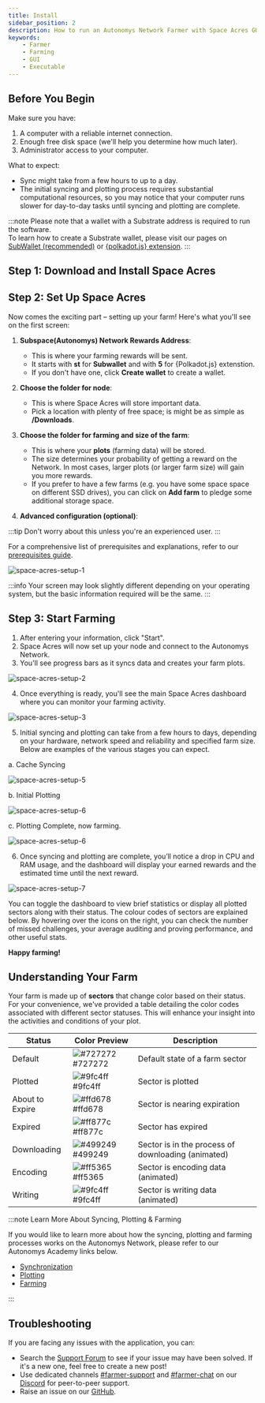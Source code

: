 ```yaml
---
title: Install
sidebar_position: 2
description: How to run an Autonomys Network Farmer with Space Acres GUI Application
keywords:
    - Farmer
    - Farming
    - GUI
    - Executable
---
```





## Before You Begin

Make sure you have:

1. A computer with a reliable internet connection.
2. Enough free disk space (we'll help you determine how much later).
3. Administrator access to your computer.

What to expect: 

- Sync might take from a few hours to up to a day.
- The initial syncing and plotting process requires substantial computational resources, so you may notice that your computer runs slower for day-to-day tasks until syncing and plotting are complete.


:::note
Please note that a wallet with a Substrate address is required to run the software.<br />
To learn how to create a Substrate wallet, please visit our pages on [SubWallet (recommended)](/docs/farming-&-staking/wallets/subwallet.md) or [{polkadot.js} extension](/docs/farming-&-staking/wallets/polkadot.md).
:::


## Step 1: Download and Install Space Acres

<Tabs groupId="OS">

<TabItem value="linux" label="🐧 Linux" default>
<LinuxPage/>
</TabItem>

<TabItem value="windows" label="🖼️ Windows">
<WindowsPage/>
</TabItem>

<TabItem value="macos" label="🍎 macOS">
<MacOSPage/>
</TabItem>

</Tabs>

## Step 2: Set Up Space Acres

Now comes the exciting part – setting up your farm! Here's what you'll see on the first screen:

1. **Subspace(Autonomys) Network Rewards Address**:
    - This is where your farming rewards will be sent.
    - It starts with **st** for **Subwallet** and with **5** for {Polkadot.js} extenstion.
    - If you don't have one, click **Create wallet** to create a wallet.

2. **Choose the folder for node**:
    - This is where Space Acres will store important data.
    - Pick a location with plenty of free space; is might be as simple as **/Downloads**.

3. **Choose the folder for farming and size of the farm**:
    - This is where your **plots** (farming data) will be stored.
    - The size determines your probability of getting a reward on the Network. In most cases, larger plots (or larger farm size) will gain you more rewards.
    - If you prefer to have a few farms (e.g. you have some space space on different SSD drives), you can click on **Add farm** to pledge some additional storage space.

4. **Advanced configuration (optional)**:

:::tip
Don't worry about this unless you're an experienced user.
:::

For a comprehensive list of prerequisites and explanations, refer to our [prerequisites guide](/docs/farming-&-staking/farming/prerequisites.mdx). 

![space-acres-setup-1](/img/doc-imgs/space-acres/space-acres-setup-1.png)

:::info
Your screen may look slightly different depending on your operating system, but the basic information required will be the same.
:::

## Step 3: Start Farming

1. After entering your information, click "Start".
2. Space Acres will now set up your node and connect to the Autonomys Network.
3. You'll see progress bars as it syncs data and creates your farm plots.

![space-acres-setup-2](/img/doc-imgs/space-acres/space-acres-setup-2.png)

4. Once everything is ready, you'll see the main Space Acres dashboard where you can monitor your farming activity.

![space-acres-setup-3](/img/doc-imgs/space-acres/space-acres-setup-3.png)

5. Initial syncing and plotting can take from a few hours to days, depending on your hardware, network speed and reliability and specified farm size. 
Below are examples of the various stages you can expect.

a. Cache Syncing

![space-acres-setup-5](/img/doc-imgs/space-acres/space-acres-setup-5.png) 

b. Initial Plotting

![space-acres-setup-6](/img/doc-imgs/space-acres/space-acres-setup-6.png)

c. Plotting Complete, now farming.

![space-acres-setup-6](/img/doc-imgs/space-acres/space-acres-setup-7.png)


6. Once syncing and plotting are complete, you’ll notice a drop in CPU and RAM usage, and the dashboard will display your earned rewards and the estimated time until the next reward.

![space-acres-setup-7](/img/doc-imgs/space-acres/space-acres-setup-7.png)

You can toggle the dashboard to view brief statistics or display all plotted sectors along with their status. The colour codes of sectors are explained below. By hovering over the icons on the right, you can check the number of missed challenges, your average auditing and proving performance, and other useful stats.

**Happy farming!** 

## Understanding Your Farm

Your farm is made up of **sectors** that change color based on their status.
For your convenience, we've provided a table detailing the color codes associated with different sector statuses. This will enhance your insight into the activities and conditions of your plot.

| Status            | Color Preview | Description                          |
|-------------------|---------------|--------------------------------------|
| Default           | ![#727272](https://via.placeholder.com/15/727272/000000?text=+) #727272 | Default state of a farm sector       |
| Plotted           | ![#9fc4ff](https://via.placeholder.com/15/9fc4ff/000000?text=+) #9fc4ff | Sector is plotted                    |
| About to Expire   | ![#ffd678](https://via.placeholder.com/15/ffd678/000000?text=+) #ffd678 | Sector is nearing expiration         |
| Expired           | ![#ff877c](https://via.placeholder.com/15/ff877c/000000?text=+) #ff877c | Sector has expired                   |
| Downloading       | ![#499249](https://via.placeholder.com/15/499249/000000?text=+) #499249 | Sector is in the process of downloading (animated) |
| Encoding          | ![#ff5365](https://via.placeholder.com/15/ff5365/000000?text=+) #ff5365 | Sector is encoding data (animated)   |
| Writing           | ![#9fc4ff](https://via.placeholder.com/15/9fc4ff/000000?text=+) #9fc4ff | Sector is writing data (animated)    |



:::note Learn More About Syncing, Plotting & Farming

If you would like to learn more about how the syncing, plotting and farming processes works on the Autonomys Network, please refer to our Autonomys Academy links below.
- [Synchronization](https://academy.autonomys.xyz/subspace-protocol/network-architecture/networking-protocols#synchronization) <br />
- [Plotting](https://academy.autonomys.xyz/subspace-protocol/consensus/proof-of-archival-storage/plotting) <br />
- [Farming](https://academy.autonomys.xyz/subspace-protocol/consensus/proof-of-archival-storage/farming) <br />

:::


## Troubleshooting

If you are facing any issues with the application, you can:
- Search the [Support Forum](https://forum.autonomys.xyz/c/support/5) to see if your issue may have been solved. If it's a new one, feel free to create a new post! 
- Use dedicated channels [#farmer-support](https://discord.com/channels/864285291518361610/1062498655787028500) and [#farmer-chat](https://discord.com/channels/864285291518361610/1062507270539321485) on our [Discord](https://autonomys.xyz/discord) for peer-to-peer support.
- Raise an issue on our [GitHub](https://github.com/autonomys/space-acres/issues).